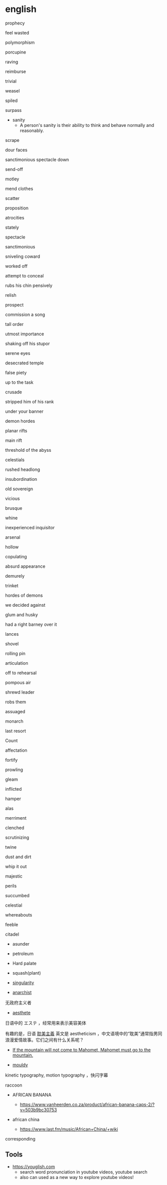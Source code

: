 # english

prophecy

feel wasted

polymorphism

porcupine

raving

reimburse

trivial

weasel

spiled

surpass

- sanity
  - A person's sanity is their ability to think and behave normally and reasonably.

scrape

dour faces

sanctimonious spectacle down

send-off

motley

mend clothes

scatter

proposition

atrocities

stately

spectacle

sanctimonious

sniveling coward

worked off

attempt to conceal

rubs his chin pensively

relish

prospect

commission a song

tall order

utmost importance

shaking off his stupor

serene eyes

desecrated temple

false piety

up to the task

crusade

stripped him of his rank

under your banner

demon hordes

planar rifts

main rift

threshold of the abyss

celestials

rushed headlong

insubordination

old sovereign

vicious

brusque

whine

inexperienced inquisitor

arsenal

hollow

copulating

absurd appearance

demurely

trinket

hordes of demons

we decided against

glum and husky

had a right barney over it

lances

shovel

rolling pin

articulation

off to rehearsal

pompous air

shrewd leader

robs them

assuaged

monarch

last resort

Count

affectation

fortify

prowling

gleam

inflicted

hamper

alas

merriment

clenched

scrutinizing

twine

dust and dirt

whip it out

majestic

perils

succumbed

celestial

whereabouts

feeble

citadel

- asunder
- petroleum
- Hard palate
- squash(plant)

- [singularity](https://www.collinsdictionary.com/dictionary/english/singularity)

- [anarchist](https://www.collinsdictionary.com/dictionary/english/anarchist)

无政府主义者

- [aesthete](https://www.collinsdictionary.com/jp/dictionary/english/aesthete)

日语中的 エステ ，经常用来表示美容美体

有趣的是，日语 [耽美主義](https://www.wikiwand.com/ja/%E8%80%BD%E7%BE%8E%E4%B8%BB%E7%BE%A9) 英文是 aestheticism ，中文语境中的“耽美”通常指男同浪漫爱情故事。它们之间有什么关系呢？

- [If the mountain will not come to Mahomet, Mahomet must go to the mountain.](https://idioms.thefreedictionary.com/if%20the%20mountain%20will%20not%20come%20to%20Mohammed)

- [mouldy](https://www.collinsdictionary.com/jp/dictionary/english/mouldy)

kinetic typography, motion typography ，快闪字幕

raccoon

- AFRICAN BANANA

  - https://www.vanheerden.co.za/product/african-banana-caps-2/?v=503b9bc30753

- african china
  - https://www.last.fm/music/African+China/+wiki

corresponding

## Tools

- https://youglish.com
  - search word pronunciation in youtube videos, youtube search
  - also can used as a new way to explore youtube videos!
